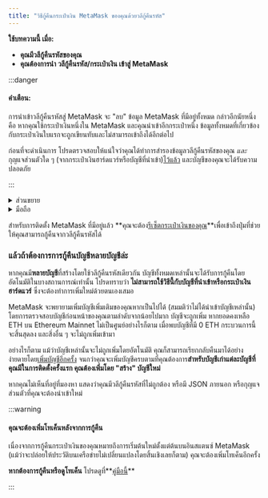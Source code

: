 ```yaml
---
title: "วิธีกู้คืนกระเป๋าเงิน MetaMask ของคุณด้วยวลีกู้คืนรหัส"
---
```



**ใช้บทความนี้ เมื่อ:**

- **คุณมีวลีกู้คืนรหัสของคุณ**
- **คุณต้องการนำ วลีกู้คืนรหัส/กระเป๋าเงิน เข้าสู่ MetaMask**

:::danger

#### คำเตือน:

การนำเข้าวลีกู้คืนรหัสสู่ MetaMask จะ "ลบ" ข้อมูล MetaMask ที่มีอยู่ทั้งหมด กล่าวอีกนัยหนึ่งคือ หากคุณใช้กระเป๋าเงินหนึ่งใน MetaMask และคุณนำเข้าอีกกระเป๋าหนึ่ง ข้อมูลทั้งหมดที่เกี่ยวข้องกับกระเป๋าเงินใบแรกจะถูกเขียนทับและไม่สามารถเข้าถึงได้อีกต่อไป

ก่อนที่จะดำเนินการ โปรดตรวจสอบให้แน่ใจว่าคุณได้ทำการสำรองข้อมูลวลีกู้คืนรหัสของคุณ _และ_ กุญแจส่วนตัวใด ๆ (จากกระเป๋าเงินฮาร์ดแวร์หรือบัญชีที่นำเข้า)[ไว้แล้ว](/privacy-and-security/how-to-reveal-your-secret-recovery-phrase) และบัญชีของคุณจะได้รับความปลอดภัย

:::

<Tabs>

<TabItem value="การติดตั้งใหม่" label="การติดตั้งใหม่">

<details>
<summary>ส่วนขยาย</summary>

<div>

1. ขณะตั้งค่า MetaMask ที่ติดตั้งใหม่ ให้คลิก 'นำเข้ากระเป๋าเงินที่มีอยู่':

   {" "}

   <div class="center-container">
     <div class="img-large">
       <img
         src={
           require("../../../../../../img/managing-my-wallet/resetting-deleting-and-restoring/how-to-restore-your-metamask-wallet-from-secret-recovery-phrase/MetaMask_SRP_recovery_desktop.gif")
             .default
         }
         alt="เดสก์ท็อปการกู้คืน MetaMask SRP"
       />
     </div>
   </div>

2. ทำตามคำแนะนำเพื่อป้อนวลีกู้คืนรหัสของคุณป้อนแต่ละคำในกล่องแยก ตรวจสอบให้แน่ใจว่าคุณพิมพ์แต่ละคำเป็นตัวพิมพ์เล็กและไม่มีช่องว่าง

   {" "}

   <div class="center-container">
     <div class="img-large">
       <img
         src={
           require("../../../../../../img/managing-my-wallet/resetting-deleting-and-restoring/how-to-restore-your-metamask-wallet-from-secret-recovery-phrase/MetaMask_SRP_recovery_desktop.png")
             .default
         }
         alt="เดสก์ท็อปการกู้คืน MetaMask SRP"
       />
     </div>
   </div>

</div>
</details>

<details>
<summary>มือถือ</summary>

<div>

1. เมื่อคุณติดตั้ง MetaMask ให้คลิกที่ปุ่ม 'นำเข้าโดยใช้วลีกู้คืนรหัส':

   {" "}

   <div class="center-container">
     <div class="img-small">
       <img
         src={
           require("../../../../../../img/managing-my-wallet/resetting-deleting-and-restoring/how-to-restore-your-metamask-wallet-from-secret-recovery-phrase/MetaMask_SRP_recovery_mobile2.gif")
             .default
         }
         alt="มือถือกู้คืน MetaMask SP"
       />
     </div>
   </div>

2. ป้อนทั้งวลีในช่องข้อความเดียวพิมพ์ทั้ง 12 คำ ตามลำดับที่ถูกต้อง โดยเป็นตัวพิมพ์เล็กและเว้นวรรคระหว่างแต่ละคำอย่าเว้นวรรคหลังคำสุดท้ายนี่คือลักษณะ:

   {" "}

   <div class="center-container">
     <div class="img-small">
       <img
         src={
           require("../../../../../../img/managing-my-wallet/resetting-deleting-and-restoring/how-to-restore-your-metamask-wallet-from-secret-recovery-phrase/MetaMask_SRP_recovery_mobile.gif")
             .default
         }
         alt="มือถือกู้คืน MetaMask SP"
       />
     </div>
   </div>

</div>
</details>

</TabItem>

<TabItem value="การติดตั้งที่มีอยู่แล้ว" label="การติดตั้งที่มีอยู่แล้ว">

สำหรับการติดตั้ง MetaMask ที่มีอยู่แล้ว **คุณจะต้อง[รีเซ็ตกระเป๋าเงินของคุณ](/managing-my-wallet/resetting-deleting-and-restoring/how-to-reset-your-wallet)**เพื่อเข้าถึงปุ่มที่ช่วยให้คุณสามารถกู้คืนจากวลีกู้คืนรหัสได้

### แล้วถ้าต้องการการกู้คืนบัญชีหลายบัญชีล่ะ

หากคุณมี**หลายบัญชี**ที่สร้างโดยใช้วลีกู้คืนรหัสเดียวกัน บัญชีทั้งหมดเหล่านั้นจะได้รับการกู้คืนโดยอัตโนมัติในบางสถานการณ์เท่านั้น โปรดทราบว่า **ไม่สามารถใช้วิธีนี้กับบัญชีที่นำเข้าหรือกระเป๋าเงินฮาร์ดแวร์** ซึ่งจะต้องทำการเพิ่มใหม่ด้วยตนเองเสมอ

MetaMask จะพยายามเพิ่มบัญชีเพิ่มเติมของคุณหากเป็นไปได้ (สมมติว่าไม่ได้นำเข้าบัญชีเหล่านั้น) โดยการตรวจสอบบัญชีก่อนหน้าของคุณตามลำดับจากน้อยไปมาก บัญชีจะถูกเพิ่ม หากยอดคงเหลือ ETH บน Ethereum Mainnet ไม่เป็นศูนย์อย่างไรก็ตาม เมื่อพบบัญชีที่มี 0 ETH กระบวนการนี้จะสิ้นสุดลง และสิ่งอื่น ๆ จะไม่ถูกเพิ่มเข้ามา

อย่างไรก็ตาม แม้ว่าบัญชีเหล่านั้นจะไม่ถูกเพิ่มโดยอัตโนมัติ คุณก็สามารถเรียกกลับคืนมาได้อย่างง่ายดายโดย[เพิ่มบัญชีอีกครั้ง](/managing-my-wallet/accounts-and-addresses/how-to-add-missing-accounts-after-restoring-with-secret-recovery-phrase) จนกว่าคุณจะเพิ่มบัญชีครบตามที่คุณต้องการ**สำหรับบัญชีเก่าแต่ละบัญชีที่คุณมีในการติดตั้งครั้งแรก คุณต้องเพิ่มโดย "สร้าง" บัญชีใหม่**

หากคุณไม่เห็นที่อยู่ที่มองหา แสดงว่าคุณมีวลีกู้คืนรหัสที่ไม่ถูกต้อง หรือมี JSON ภายนอก หรือกุญแจส่วนตัวที่คุณจะต้องนำเข้าใหม่

:::warning

#### คุณจะต้องเพิ่มโทเค็นหลังจากการกู้คืน

เนื่องจากการกู้คืนกระเป๋าเงินของคุณหมายถึงการเริ่มต้นใหม่ตั้งแต่ต้นบนอินสแตนซ์ MetaMask (แม้ว่าจะปล่อยให้ประวัติบนเครือข่ายไม่เปลี่ยนแปลงโดยสิ้นเชิงเลยก็ตาม) คุณจะต้องเพิ่มโทเค็นอีกครั้ง

**หากต้องการกู้คืนหรือดูโทเค็น** โปรดดูที่**[คู่มือนี้](/managing-my-tokens/custom-tokens/how-to-display-tokens-in-metamask)**

:::

</TabItem>

</Tabs>
